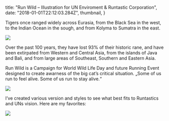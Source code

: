 
  title: "Run Wild – Illustration for UN Enviroment & Runtastic Corporation",
  date: "2018-01-01T22:12:03.284Z",
  thumbnail,
}

Tigers once ranged widely across Eurasia, from the Black Sea in the west, to
the Indian Ocean in the sough, and from Kolyma to Sumatra in the east.

<img src={tigerWildImg} />

Over the past 100 years, they have lost 93% of their historic rane, and have
been extirpated from Western and Central Asia, from the islands of Java and
Bali, and from large areas of Southeast, Southern and Eastern Asia.

Run Wild is a Campaign for World Wild Life Day and future Running Event
designed to create awarness of the big cat’s critical situation. „Some of us
run to feel alive. Some of us run to stay alive.“


<img src={tigerDraft} />

I’ve created various version and styles to see what best fits to Runtastics
and UNs vision. Here are my favorites:

<img src={runWildShirt} />
